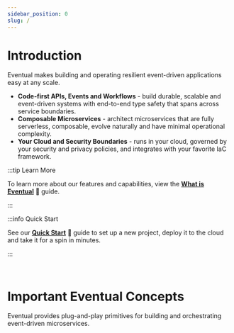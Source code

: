 ```yaml
---
sidebar_position: 0
slug: /
---
```


# Introduction

Eventual makes building and operating resilient event-driven applications easy at any scale.

- **Code-first APIs, Events and Workflows** - build durable, scalable and event-driven systems with end-to-end type safety that spans across service boundaries.
- **Composable Microservices** - architect microservices that are fully serverless, composable, evolve naturally and have minimal operational complexity.
- **Your Cloud and Security Boundaries** - runs in your cloud, governed by your security and privacy policies, and integrates with your favorite IaC framework.

:::tip Learn More

To learn more about our features and capabilities, view the **[What is Eventual](./what-is-eventual.md)** 📖 guide.

:::

:::info Quick Start

See our **[Quick Start](./quick-start)** 🚀 guide to set up a new project, deploy it to the cloud and take it for a spin in minutes.

:::

<br />

# Important Eventual Concepts

Eventual provides plug-and-play primitives for building and orchestrating event-driven microservices.


<div className="row">
  <Card
    name="✅ Service"
    url="reference/service"
    description="A collection of composable APIs, Events, Workflows, and Tasks for orchestrating a business domain."
  />
  <Card
    name="⚙️ Workflow"
    url="reference/orchestration/workflow"
    description="Orchestrate business logic with asynchronous, durable long-running processes."
  />
  <Card
    name="🌐 Commands"
    url="reference/api/command"
    description="Create and expose your own RESTful APIs with a managed API Gateway."
  />
  <Card
    name="📣 Event"
    url="reference/messaging/event"
    description="Emit and subscribe Events to and from your Service. Process events internally or route them to other Services."
  />

  <Card
    name="🔌 Task"
    url="reference/orchestration/task"
    description="Functions that encapsulate a single unit of work in a workflow to integrate with cloud resources and other APIs."
  />
  <Card
    name="🚥 Signal"
    url="reference/orchestration/signal"
    description="A message sent to a running workflow execution to control its behavior."
  />
</div>
